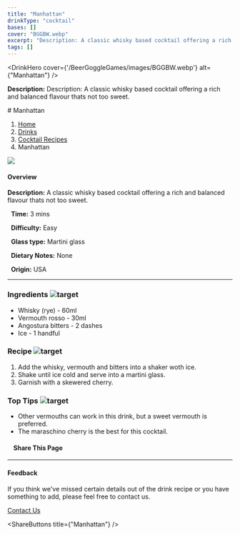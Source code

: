 ```yaml
---
title: "Manhattan"
drinkType: "cocktail"
bases: []
cover: "BGGBW.webp"
excerpt: "Description: A classic whisky based cocktail offering a rich and balanced flavour thats not too sweet."
tags: []
---
```



<DrinkHero
  cover={'/BeerGoggleGames/images/BGGBW.webp'}
  alt={"Manhattan"}
/>

<DrinkSection title="Overview" icon="/BeerGoggleGames/images/info.webp">
<p><strong>Description:</strong> Description: A classic whisky based cocktail offering a rich and balanced flavour thats not too sweet.</p>
</DrinkSection>

<DrinkSection title="Ingredients" icon="/BeerGoggleGames/images/liquor.webp">
<!-- Add ingredients -->
</DrinkSection>

<DrinkSection title="Method" icon="/BeerGoggleGames/images/question.webp">
# Manhattan

1.  [Home](/)
2.  [Drinks](drinks)
3.  [Cocktail Recipes](drinks/cocktailrecipes)
4.  Manhattan

![](/images/manhattan.webp)

#### Overview

**Description:** A classic whisky based cocktail offering a rich and balanced flavour thats not too sweet.

  **Time:** 3 mins

  **Difficulty:** Easy

  **Glass type:** Martini glass

  **Dietary Notes:** None

  **Origin:** USA

* * *

### Ingredients ![target](/images/liquor.webp)

-   Whisky (rye) - 60ml
-   Vermouth rosso - 30ml
-   Angostura bitters - 2 dashes
-   Ice - 1 handful

### Recipe ![target](/images/rules.webp)

1.  Add the whisky, vermouth and bitters into a shaker woth ice.
2.  Shake until ice cold and serve into a martini glass.
3.  Garnish with a skewered cherry.

### Top Tips ![target](/images/lightbulb.webp)

-   Other vermouths can work in this drink, but a sweet vermouth is preferred.
-   The maraschino cherry is the best for this cocktail.

####     Share This Page

[](https://www.facebook.com/sharer/sharer.php?u=beergogglegames.co.uk/Drinks/CocktailRecipes/manhattan)[](https://www.instagram.com/direct/new/)[](https://twitter.com/intent/tweet?url=beergogglegames.co.uk/Drinks/CocktailRecipes/manhattan)

* * *

#### Feedback

If you think we've missed certain details out of the drink recipe or you have something to add, please feel free to contact us.

  
  
  
[Contact Us](contact)
</DrinkSection>



<ShareButtons title={"Manhattan"} />
<FeedbackCard></FeedbackCard>
